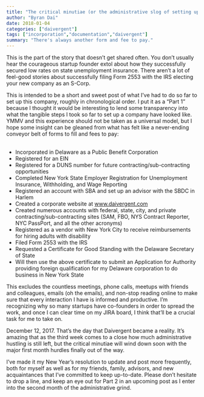 ```yaml
---
title: "The critical minutiae (or the administrative slog of setting up a new company), Part 1"
author: "Byran Dai"
date: 2018-01-04
categories: ["daivergent"]
tags: ["incorporation","documentation","daivergent"]
summary: "There's always another form and fee to pay."
---
```


This is the part of the story that doesn't get shared often. You don't usually hear the courageous startup founder extol about how they successfully secured low rates on state unemployment insurance. There aren't a lot of feel-good stories about successfully filing Form 2553 with the IRS electing your new company as an S-Corp.

This is intended to be a short and sweet post of what I've had to do so far to set up this company, roughly in chronological order. I put it as a "Part 1" because I thought it would be interesting to lend some transparency into what the tangible steps I took so far to set up a company have looked like. YMMV and this experience should not be taken as a universal model, but I hope some insight can be gleaned from what has felt like a never-ending conveyor belt of forms to fill and fees to pay:  <br><br/>

  - Incorporated in Delaware as a Public Benefit Corporation
  - Registered for an EIN
  - Registered for a DUNS number for future contracting/sub-contracting opportunities
  - Completed New York State Employer Registration for Unemployment Insurance, Withholding, and Wage Reporting
  - Registered an account with SBA and set up an advisor with the SBDC in Harlem
  - Created a corporate website at [www.daivergent.com](www.daivergent.com)
  - Created numerous accounts with federal, state, city, and private contracting/sub-contracting sites (SAM, FBO, NYS Contract Reporter, NYC PassPort, and all the other acronyms)
  - Registered as a vendor with New York City to receive reimbursements for hiring adults with disability
  - Filed Form 2553 with the IRS
  - Requested a Certificate for Good Standing with the Delaware Secretary of State
  - Will then use the above certificate to submit an Application for Authority providing foreign qualification for my Delaware corporation to do business in New York State

This excludes the countless meetings, phone calls, meetups with friends and colleagues, emails (oh the emails), and non-stop reading online to make sure that every interaction I have is informed and productive. I'm recognizing why so many startups have co-founders in order to spread the work, and once I can clear time on my JIRA board, I think that'll be a crucial task for me to take on.

December 12, 2017. That's the day that Daivergent became a reality. It's amazing that as the third week comes to a close how much administrative hustling is still left, but the critical minutiae will wind down soon with the major first month hurdles finally out of the way.

I've made it my New Year's resolution to update and post more frequently, both for myself as well as for my friends, family, advisors, and new acquaintances that I've committed to keep up-to-date. Please don't hesitate to drop a line, and keep an eye out for Part 2 in an upcoming post as I enter into the second month of the administrative grind.